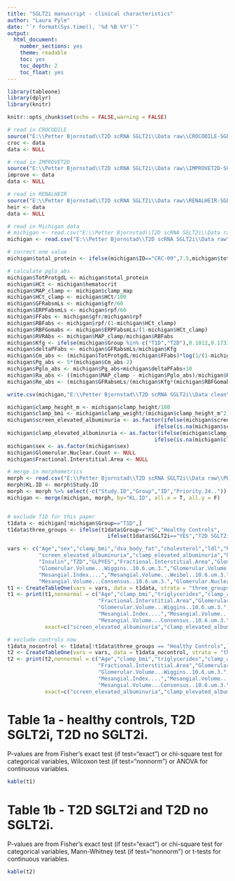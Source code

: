 ```yaml
---
title: "SGLT2i manuscript - clinical characteristics"
author: "Laura Pyle"
date: "`r format(Sys.time(), '%d %B %Y')`"
output:
  html_document:
    number_sections: yes
    theme: readable
    toc: yes
    toc_depth: 2
    toc_float: yes
---
```


```r
library(tableone)
library(dplyr)
library(knitr)

knitr::opts_chunk$set(echo = FALSE,warning = FALSE)

# read in CROCODILE
source("E:\\Petter Bjornstad\\T2D scRNA SGLT2i\\Data raw\\CROCODILE-SGLT2iDescriptiveSta_R_2021-12-02_1719.r")
croc <- data
data <- NULL

# read in IMPROVET2D
source("E:\\Petter Bjornstad\\T2D scRNA SGLT2i\\Data raw\\IMPROVET2D-SGLT2iManuscriptDesc_R_2021-12-02_1719.r")
improve <- data
data <- NULL

# read in RENALHEIR
source("E:\\Petter Bjornstad\\T2D scRNA SGLT2i\\Data raw\\RENALHEIR-SGLT2iManuscriptDesc_R_2021-12-02_1718.r")
heir <- data
data <- NULL

# read in Michigan data
# michigan <- read.csv("E:\\Petter Bjornstad\\T2D scRNA SGLT2i\\Data raw\\data_set_without_hpi.csv",na.strings = c("NA",""," "))
michigan <- read.csv("E:\\Petter Bjornstad\\T2D scRNA SGLT2i\\Data raw\\clinical_from_RDS.csv",na.strings = c("NA",""," "))

# correct one value
michigan$total_protein <- ifelse(michigan$ID=="CRC-09",7.5,michigan$total_protein)

# calculate pglo_abs
michigan$TotProtgdL <- michigan$total_protein
michigan$HCt <- michigan$hematocrit
michigan$MAP_clamp <- michigan$clamp_map
michigan$HCt_clamp <- michigan$HCt/100
michigan$GFRabsmLs <- michigan$gfr/60
michigan$ERPFabsmLs <- michigan$rpf/60
michigan$FFabs <- michigan$gfr/michigan$rpf
michigan$RBFabs <- michigan$rpf/(1-michigan$HCt_clamp)
michigan$RBFGomabs <- michigan$ERPFabsmLs/(1-michigan$HCt_clamp)
michigan$RVRAbs <- michigan$MAP_clamp/michigan$RBFabs
michigan$Kfg <- ifelse(michigan$Group %in% c("T1D","T2D"),0.1012,0.1733)
michigan$deltaPFabs <- michigan$GFRabsmLs/michigan$Kfg
michigan$Cm_abs <- (michigan$TotProtgdL/michigan$FFabs)*log(1/(1-michigan$FFabs))
michigan$Pg_abs <- 5*(michigan$Cm_abs-2)
michigan$Pglo_abs <- michigan$Pg_abs+michigan$deltaPFabs+10
michigan$Ra_abs <- ((michigan$MAP_clamp - michigan$Pglo_abs)/michigan$RBFGomabs)*1328
michigan$Re_abs <- (michigan$GFRabsmLs/(michigan$Kfg*(michigan$RBFGomabs-michigan$GFRabsmLs)))*1328

write.csv(michigan,"E:\\Petter Bjornstad\\T2D scRNA SGLT2i\\Data clean\\data_set_without_hpi_with_pgloabs.csv",na = "",row.names = F)

michigan$clamp_height_m <- michigan$clamp_height/100
michigan$clamp_bmi <- michigan$clamp_weight/(michigan$clamp_height_m^2)
michigan$screen_elevated_albuminuria <- as.factor(ifelse(michigan$screen_urine_mab>=30,1,
                                               ifelse(is.na(michigan$screen_urine_mab),NA,0)))
michigan$clamp_elevated_albuminuria <- as.factor(ifelse(michigan$clamp_urine_mab_baseline>=30,1,
                                               ifelse(is.na(michigan$clamp_urine_mab_baseline),NA,0)))
michigan$sex <- as.factor(michigan$sex)
michigan$Glomerular.Nuclear.Count <- NULL
michigan$Fractional.Interstitial.Area <- NULL

# merge in morphometrics
morph <- read.csv("E:\\Petter Bjornstad\\T2D scRNA SGLT2i\\Data raw\\PB Morpho 2-2022.csv")
morph$KL.ID <- morph$Study.ID
morph <- morph %>% select(-c("Study.ID","Group","ID","Priority.24.."))
michigan <- merge(michigan, morph, by="KL.ID", all.x = T, all.y = F)


# exclude T1D for this paper
t1data <- michigan[!michigan$Group=="T1D",]
t1data$three_groups <- ifelse(t1data$Group=="HC","Healthy Controls",
                                ifelse(t1data$SGLT2i=="YES","T2D SGLT2i","T2D No SGLT2i"))

vars <- c("Age","sex","clamp_bmi","dxa_body_fat","cholesterol","ldl","hdl","triglycerides","clamp_sbp","clamp_dbp","clamp_map","clamp_acr_baseline",
          "screen_elevated_albuminuria","clamp_elevated_albuminuria","hba1c","gfr","gfr_bsa","serum_creatinine","GIR","labs_bun","Metformin",
          "Insulin","TZD","GLPYES","Fractional.Interstitial.Area","Glomerular.Tuft.Area..um.2.","Glomerular.Volume...Weibel..10.6.um.3.",
          "Glomerular.Volume...Wiggins..10.6.um.3.","Glomerular.Volume...Consensus..10.6.um.3.","Mesangial.Matrix.Area..um.2.",
          "Mesangial.Index....","Mesangial.Volume...Weibel..10.6.um.3.","Mesangial.Volume...Wiggins..10.6.um.3.",
          "Mesangial.Volume...Consensus..10.6.um.3.","Glomerular.Nuclear.Count")
t1 <- CreateTableOne(vars = vars, data = t1data, strata = "three_groups", test = TRUE)
t1 <- print(t1,nonnormal = c("Age","clamp_bmi","triglycerides","clamp_acr_baseline","hba1c","gfr","serum_creatinine","GIR","labs_bun",
                             "Fractional.Interstitial.Area","Glomerular.Tuft.Area..um.2.","Glomerular.Volume...Weibel..10.6.um.3.",
                             "Glomerular.Volume...Wiggins..10.6.um.3.","Glomerular.Volume...Consensus..10.6.um.3.","Mesangial.Matrix.Area..um.2.",
                             "Mesangial.Index....","Mesangial.Volume...Weibel..10.6.um.3.","Mesangial.Volume...Wiggins..10.6.um.3.",
                             "Mesangial.Volume...Consensus..10.6.um.3.","Glomerular.Nuclear.Count"),
            exact=c("screen_elevated_albuminuria","clamp_elevated_albuminuria","Metformin","Insulin","TZD","GLPYES"))

# exclude controls now
t1data_nocontrol <- t1data[!t1data$three_groups == "Healthy Controls",]
t2 <- CreateTableOne(vars = vars, data = t1data_nocontrol, strata = "three_groups", test = TRUE)
t2 <- print(t2,nonnormal = c("Age","clamp_bmi","triglycerides","clamp_acr_baseline","hba1c","gfr","serum_creatinine","GIR","labs_bun",
                             "Fractional.Interstitial.Area","Glomerular.Tuft.Area..um.2.","Glomerular.Volume...Weibel..10.6.um.3.",
                             "Glomerular.Volume...Wiggins..10.6.um.3.","Glomerular.Volume...Consensus..10.6.um.3.","Mesangial.Matrix.Area..um.2.",
                             "Mesangial.Index....","Mesangial.Volume...Weibel..10.6.um.3.","Mesangial.Volume...Wiggins..10.6.um.3.",
                             "Mesangial.Volume...Consensus..10.6.um.3.","Glomerular.Nuclear.Count"),
            exact=c("screen_elevated_albuminuria","clamp_elevated_albuminuria","Metformin","Insulin","TZD","GLPYES"))
```

# Table 1a - healthy controls, T2D SGLT2i, T2D no SGLT2i.  

P-values are from Fisher's exact test (if test="exact") or chi-square test for categorical variables, Wilcoxon test (if test="nonnorm") or ANOVA for continuous variables.

```r

kable(t1)
```

# Table 1b - T2D SGLT2i and T2D no SGLT2i.  

P-values are from Fisher's exact test (if test="exact") or chi-square test for categorical variables, Mann-Whitney test (if test="nonnorm") or t-tests for continuous variables.

```r

kable(t2)
```

